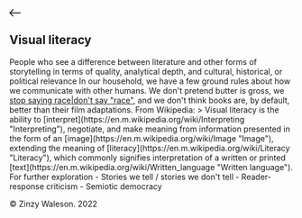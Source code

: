 <head>
  <link href="https://cdn.jsdelivr.net/npm/bootstrap@5.1.3/dist/css/bootstrap.min.css" rel="stylesheet" integrity="sha384-1BmE4kWBq78iYhFldvKuhfTAU6auU8tT94WrHftjDbrCEXSU1oBoqyl2QvZ6jIW3" crossorigin="anonymous">
  <link href="/assets/css/styles.css" rel="stylesheet" media="all" class="default" />
</head>
<div class="container">
  <div class="row">
    <div class="col-md-10 offset-md-1 col-lg-8 offset-lg-2">
      <section>
        <div class="row">
          <div class="col-md-3 mb-5 mb-md-0"><a href="/"><svg width="20" height="13" viewBox="0 0 20 13" fill="none" xmlns="http://www.w3.org/2000/svg">
                <g clip-path="url(#clip0_203_71)">
                  <path fill-rule="evenodd" clip-rule="evenodd" d="M20 6.42906C20 6.61849 19.9247 6.80016 19.7908 6.93411C19.6569 7.06805 19.4752 7.1433 19.2858 7.1433L2.43969 7.1433L6.93512 11.6373C7.06923 11.7714 7.14458 11.9533 7.14458 12.143C7.14458 12.3327 7.06923 12.5146 6.93512 12.6487C6.801 12.7828 6.6191 12.8581 6.42944 12.8581C6.23977 12.8581 6.05787 12.7828 5.92375 12.6487L0.209834 6.93474C0.143319 6.8684 0.0905476 6.78958 0.0545407 6.70281C0.0185338 6.61603 -5.10207e-07 6.52301 -5.06101e-07 6.42906C-5.01994e-07 6.33511 0.0185338 6.24209 0.0545407 6.15532C0.0905477 6.06854 0.143319 5.98973 0.209834 5.92338L5.92376 0.20946C6.05787 0.0753444 6.23977 -6.05947e-07 6.42944 -5.93188e-07C6.61911 -5.80429e-07 6.801 0.0753444 6.93512 0.20946C7.06923 0.343575 7.14458 0.525474 7.14458 0.715142C7.14458 0.904809 7.06923 1.08671 6.93512 1.22082L2.43969 5.71482L19.2858 5.71482C19.4752 5.71482 19.6569 5.79007 19.7908 5.92402C19.9247 6.05797 20 6.23963 20 6.42906V6.42906Z" fill="black"/>
                </g>
                <defs>
                  <clipPath id="clip0_203_71">
                    <rect width="20" height="13" fill="white"/>
                  </clipPath>
                </defs>
              </svg>
            </a></div>
          <div class="col-md-9">
            <h2>Visual literacy</h2>
            <div class="mt-5"><!-- Parse internal links, external links, transclusions etc and manipuate the content to reflect it accordingly -->
              <div class="content"><ImpliedReader>People who see a difference between literature and other forms of storytelling in terms of quality, analytical depth, and cultural, historical, or political relevance</ImpliedReader>
                In our household, we have a few ground rules about how we communicate with other humans. We don't pretend butter is gross, we <a class="stale-link" href="javascript:void(0)">stop saying race|don't say "race"</a>, and we don't think books are, by default, better than their film adaptations. 
                <Draft/>
                From Wikipedia:
                > Visual literacy is the ability to [interpret](https://en.m.wikipedia.org/wiki/Interpreting "Interpreting"), negotiate, and make meaning from information presented in the form of an [image](https://en.m.wikipedia.org/wiki/Image "Image"), extending the meaning of [literacy](https://en.m.wikipedia.org/wiki/Literacy "Literacy"), which commonly signifies interpretation of a written or printed [text](https://en.m.wikipedia.org/wiki/Written_language "Written language").
                For further exploration
                - Stories we tell / stories we don't tell
                - Reader-response criticism
                - Semiotic democracy</div>
              <!-- Add backlinks to the current page --></div>
          </div>
        </div>
      </section>
      <div id="copyright">
        <p id="copyright-notice">© Zinzy Waleson. 2022</p>
      </div>
    </div>
  </div>
</div>